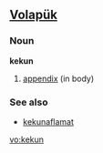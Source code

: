 ==[[Volapük]]==

===Noun===
'''kekun'''
 
# [[appendix]] (in body)

===See also===
*[[kekunaflamat]]

[[vo:kekun]]